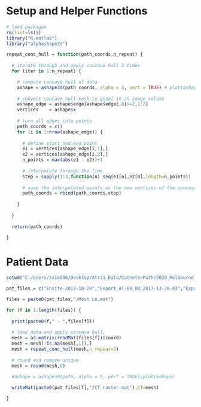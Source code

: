 
# Setup and Helper Functions
```r
# load packages
rm(list=ls())
library("R.matlab")
library("alphashape3d")

repeat_conc_hull = function(path_coords,n_repeat) {
  
  # iterate through and apply concave hull 3 times
  for (iter in 1:n_repeat) {

    # compute concave hull of data
    ashape = ashape3d(path_coords, alpha = 5, pert = TRUE) # plot(ashape)
    
    # convert concave hull mesh to pixel in an image volume
    ashape_edge = ashape$edge[ashape$edge[,8]>=2,1:2]
    vertices    = ashape$x
    
    # turn all edges into points
    path_coords = c()
    for (i in 1:nrow(ashape_edge)) {
      
      # define start and end point
      e1 = vertices[ashape_edge[i,1],]
      e2 = vertices[ashape_edge[i,2],]
      n_points = max(abs(e1 - e2))+1
      
      # interpolate through the line
      step = sapply(1:3,function(n) seq(e1[n],e2[n],length=n_points))
      
      # save the interpolated points as the new vertices of the concave hull
      path_coords = rbind(path_coords,step)
      
    }
    
  }
  
  return(path_coords)
  
}
```

# Patient Data
```r
setwd("C:/Users/zxio506/Desktop/Atria_Data/CatheterPath/2020_Melbourne_PointCloud")

pat_files = c("Ensite-2013-10-28","Export_AT-08_08_2017-13-26-43","Export_PVI-11_27_2020-16-11-08")

files = paste0(pat_files,"/Mesh LA.mat")

for (f in 1:length(files)) {
  
  print(paste0(f," - ",files[f]))
  
  # load data and apply concave hull, 
  mesh = as.matrix(readMat(files[f])$coord)
  mesh = mesh[!is.na(mesh[,1]),]
  mesh = repeat_conc_hull(mesh,n_repeat=3)
  
  # round and remove unique
  mesh = round(mesh,0)

  #ashape = ashape3d(path, alpha = 5, pert = TRUE);plot(ashape)
  
  writeMat(paste0(pat_files[f],"/CT_raster.mat"),CT=mesh)

}
```
